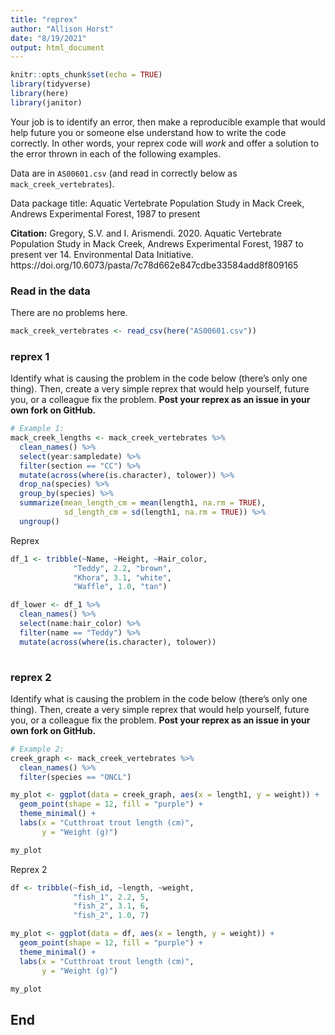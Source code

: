 ```yaml
---
title: "reprex"
author: "Allison Horst"
date: "8/19/2021"
output: html_document
---
```


```r
knitr::opts_chunk$set(echo = TRUE)
library(tidyverse)
library(here)
library(janitor)
```

Your job is to identify an error, then make a reproducible example that would help future you or someone else understand how to write the code correctly. In other words, your reprex code will *work* and offer a solution to the error thrown in each of the following examples. 

Data are in `AS00601.csv` (and read in correctly below as `mack_creek_vertebrates`). 

Data package title: Aquatic Vertebrate Population Study in Mack Creek, Andrews Experimental Forest, 1987 to present

**Citation:** Gregory, S.V. and I. Arismendi. 2020. Aquatic Vertebrate Population Study in Mack Creek, Andrews Experimental Forest, 1987 to present ver 14. Environmental Data Initiative. https://doi.org/10.6073/pasta/7c78d662e847cdbe33584add8f809165

### Read in the data 

There are no problems here. 
```r
mack_creek_vertebrates <- read_csv(here("AS00601.csv"))
```

### reprex 1

Identify what is causing the problem in the code below (there's only one thing). Then, create a very simple reprex that would help yourself, future you, or a colleague fix the problem. **Post your reprex as an issue in your own fork on GitHub.**

```r
# Example 1: 
mack_creek_lengths <- mack_creek_vertebrates %>% 
  clean_names() %>% 
  select(year:sampledate) %>% 
  filter(section == "CC") %>% 
  mutate(across(where(is.character), tolower)) %>% 
  drop_na(species) %>% 
  group_by(species) %>% 
  summarize(mean_length_cm = mean(length1, na.rm = TRUE),
            sd_length_cm = sd(length1, na.rm = TRUE)) %>% 
  ungroup()
```
Reprex
```r
df_1 <- tribble(~Name, ~Height, ~Hair_color,
              "Teddy", 2.2, "brown",
              "Khora", 3.1, "white",
              "Waffle", 1.0, "tan")

df_lower <- df_1 %>% 
  clean_names() %>% 
  select(name:hair_color) %>% 
  filter(name == "Teddy") %>% 
  mutate(across(where(is.character), tolower))
 
```


### reprex 2

Identify what is causing the problem in the code below (there's only one thing). Then, create a very simple reprex that would help yourself, future you, or a colleague fix the problem. **Post your reprex as an issue in your own fork on GitHub.**

```r
# Example 2:
creek_graph <- mack_creek_vertebrates %>% 
  clean_names() %>% 
  filter(species == "ONCL")

my_plot <- ggplot(data = creek_graph, aes(x = length1, y = weight)) +
  geom_point(shape = 12, fill = "purple") +
  theme_minimal() +
  labs(x = "Cutthroat trout length (cm)",
       y = "Weight (g)")

my_plot
```
Reprex 2
```r
df <- tribble(~fish_id, ~length, ~weight,
              "fish_1", 2.2, 5,
              "fish_2", 3.1, 6,
              "fish_2", 1.0, 7)

my_plot <- ggplot(data = df, aes(x = length, y = weight)) +
  geom_point(shape = 12, fill = "purple") +
  theme_minimal() +
  labs(x = "Cutthroat trout length (cm)",
       y = "Weight (g)")

my_plot
```

## End